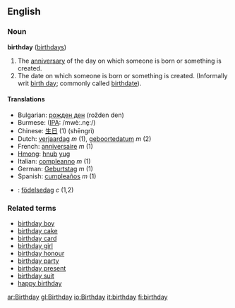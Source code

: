 ==English==

===Noun===
'''birthday'''  ([[birthdays]])
# The [[anniversary]] of the day on which someone is born or something is created.
# The date on which someone is born or something is created. (Informally writ [[birth day]]; commonly called [[birthdate]]).

====Translations====
*Bulgarian: [[рожден ден]] (rožden den)
*Burmese: ([[IPA]]: /mwèː.nḛː/)
*Chinese: [[生日]] (1) (shēngrì)
*Dutch: [[verjaardag]] ''m'' (1), [[geboortedatum]] ''m'' (2)
*French: [[anniversaire]] ''m'' (1)
*[[w:Hmong|Hmong]]: [[hnub]] [[yug]]
*Italian: [[compleanno]] ''m'' (1)
*German: [[Geburtstag]] ''m'' (1)
*Spanish: [[cumpleaños]] ''m'' (1)
*{{sv}}: [[födelsedag]] ''c'' (1,2)

===Related terms===
*[[birthday boy]]
*[[birthday cake]]
*[[birthday card]]
*[[birthday girl]]
*[[birthday honour]]
*[[birthday party]]
*[[birthday present]]
*[[birthday suit]]
*[[happy birthday]]

[[ar:Birthday]]
[[gl:Birthday]]
[[io:Birthday]]
[[it:birthday]]
[[fi:birthday]]